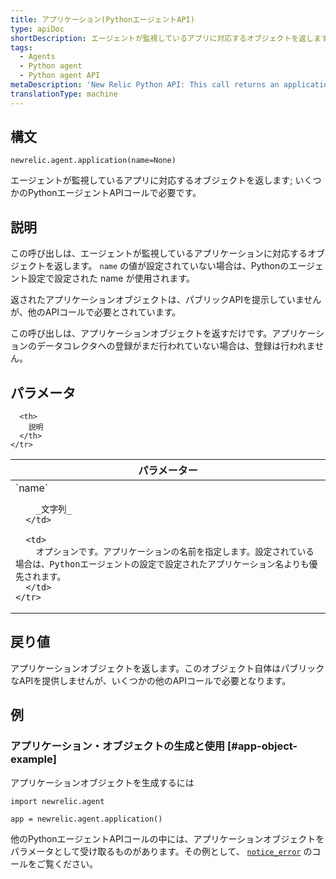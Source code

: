 ```yaml
---
title: アプリケーション(PythonエージェントAPI)
type: apiDoc
shortDescription: エージェントが監視しているアプリに対応するオブジェクトを返します; いくつかのPythonエージェントAPIコールで必要です。
tags:
  - Agents
  - Python agent
  - Python agent API
metaDescription: 'New Relic Python API: This call returns an application object used in other Python agent API calls.'
translationType: machine
---
```


## 構文

```
newrelic.agent.application(name=None)
```

エージェントが監視しているアプリに対応するオブジェクトを返します; いくつかのPythonエージェントAPIコールで必要です。

## 説明

この呼び出しは、エージェントが監視しているアプリケーションに対応するオブジェクトを返します。 `name` の値が設定されていない場合は、Pythonのエージェント設定で設定された name [](/docs/agents/python-agent/installation-configuration/python-agent-configuration#app_name)が使用されます。

返されたアプリケーションオブジェクトは、パブリックAPIを提示していませんが、他のAPIコールで必要とされています。

<Callout variant="important">
  この呼び出しは、アプリケーションオブジェクトを返すだけです。アプリケーションのデータコレクタへの登録がまだ行われていない場合は、登録は行われません。
</Callout>

## パラメータ

<table>
  <thead>
    <tr>
      <th width="25%">
        パラメーター
      </th>

      <th>
        説明
      </th>
    </tr>
  </thead>

  <tbody>
    <tr>
      <td>
        `name`

        _文字列_
      </td>

      <td>
        オプションです。アプリケーションの名前を指定します。設定されている場合は、Pythonエージェントの設定で設定されたアプリケーション名よりも優先されます。
      </td>
    </tr>
  </tbody>
</table>

## 戻り値

アプリケーションオブジェクトを返します。このオブジェクト自体はパブリックなAPIを提供しませんが、いくつかの他のAPIコールで必要となります。

## 例

### アプリケーション・オブジェクトの生成と使用 [#app-object-example]

アプリケーションオブジェクトを生成するには

```
import newrelic.agent

app = newrelic.agent.application()
```

他のPythonエージェントAPIコールの中には、アプリケーションオブジェクトをパラメータとして受け取るものがあります。その例として、 [`notice_error`](/docs/agents/python-agent/python-agent-api/noticeerror-python-agent-api/) のコールをご覧ください。